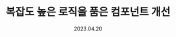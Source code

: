 ---
title: 복잡도 높은 로직을 품은 컴포넌트 개선
date: 2023.04.20
tags: ['component', 'issue']
draft: true
summary: 유지보수가 어려워진 컴포넌트를 개선한 경험
---
